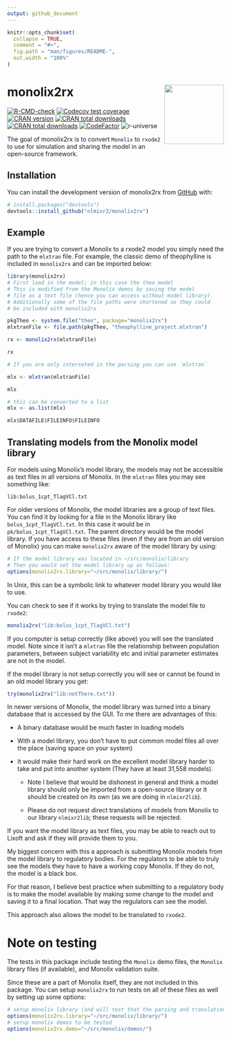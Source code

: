 ```yaml
---
output: github_document
---
```


<!-- README.md is generated from README.Rmd. Please edit that file -->

```r
knitr::opts_chunk$set(
  collapse = TRUE,
  comment = "#>",
  fig.path = "man/figures/README-",
  out.width = "100%"
)
```

# monolix2rx <img src="man/figures/logo.png" align="right" height="138" alt="" />

<!-- badges: start -->
[![R-CMD-check](https://github.com/nlmixr2/monolix2rx/actions/workflows/R-CMD-check.yaml/badge.svg)](https://github.com/nlmixr2/monolix2rx/actions/workflows/R-CMD-check.yaml)
[![Codecov test
coverage](https://codecov.io/gh/nlmixr2/monolix2rx/branch/main/graph/badge.svg)](https://app.codecov.io/gh/nlmixr2/monolix2rx?branch=main)
[![CRAN
version](http://www.r-pkg.org/badges/version/monolix2rx)](https://cran.r-project.org/package=monolix2rx)
[![CRAN total
downloads](https://cranlogs.r-pkg.org/badges/grand-total/monolix2rx)](https://cran.r-project.org/package=monolix2rx)
[![CRAN total
downloads](https://cranlogs.r-pkg.org/badges/monolix2rx)](https://cran.r-project.org/package=monolix2rx)
[![CodeFactor](https://www.codefactor.io/repository/github/nlmixr2/monolix2rx/badge)](https://www.codefactor.io/repository/github/nlmixr2/monolix2rx)
![r-universe](https://nlmixr2.r-universe.dev/badges/monolix2rx)
<!-- badges: end -->

The goal of monolix2rx is to convert `Monolix` to `rxode2` to use for
simulation and sharing the model in an open-source framework.

## Installation

You can install the development version of monolix2rx from
[GitHub](https://github.com/) with:

``` r
# install.packages("devtools")
devtools::install_github("nlmixr2/monolix2rx")
```

## Example

If you are trying to convert a Monolix to a rxode2 model you simply
need the path to the `mlxtran` file.  For example, the classic demo of
theophylline is included in `monolix2rx` and can be imported below:

```r
library(monolix2rx)
# First load in the model; in this case the theo model
# This is modified from the Monolix demos by saving the model
# file as a text file (hence you can access without model library).
# Additionally some of the file paths were shortened so they could
# be included with monolix2rx

pkgTheo <- system.file("theo", package="monolix2rx")
mlxtranFile <- file.path(pkgTheo, "theophylline_project.mlxtran")

rx <- monolix2rx(mlxtranFile)

rx

# If you are only interseted in the parsing you can use `mlxtran`

mlx <- mlxtran(mlxtranFile)

mlx

# this can be converted to a list
mlx <- as.list(mlx)

mlx$DATAFILE$FILEINFO$FILEINFO
```

## Translating models from the Monolix model library

For models using Monolix's model library, the models may not be
accessible as text files in all versions of Monolix.  In the `mlxtran`
files you may see something like:

```
lib:bolus_1cpt_TlagVCl.txt
```

For older versions of Monolix, the model libraries are a group of text
files.  You can find it by looking for a file in the Monolix library
like `bolus_1cpt_TlagVCl.txt`.  In this case it would be in
`pk/bolus_1cpt_TlagVCl.txt`.  The parent directory would be the model
library.  If you have access to these files (even if they are from an
old version of Monolix) you can make `monolix2rx` aware of the model
library by using:

```r
# If the model library was located in ~/src/monolix/library
# Then you would set the model library up as follows:
options(monolix2rx.library="~/src/monolix/library/")
```

In Unix, this can be a symbolic link to whatever model library you
would like to use.

You can check to see if it works by trying to translate the model file
to `rxode2`:

```r
monolix2rx("lib:bolus_1cpt_TlagVCl.txt")
```

If you computer is setup correctly (like above) you will see the
translated model.  Note since it isn't a `mlxtran` file the
relationship between population parameters, between subject
variability etc and initial parameter estimates are not in the model.

If the model library is not setup correctly you will see or cannot be
found in an old model library you get:

```r
try(monolix2rx("lib:notThere.txt"))
```

In newer versions of Monolix, the model library was turned into a
binary database that is accessed by the GUI.  To me there are
advantages of this:

- A binary database would be much faster in loading models

- With a model library, you don't have to put common model files all
  over the place (saving space on your system)

- It would make their hard work on the excellent model library harder
  to take and put into another system (They have at least 31,558
  models).

  - Note I believe that would be dishonest in general and think a
    model library should only be imported from a open-source library
    or it should be created on its own (as we are doing in
    `nlmixr2lib`).

  - Please do not request direct translations of models
    from Monolix to our library `nlmixr2lib`; these requests will be
    rejected.

If you want the model library as text files, you may be able to reach
out to Lixoft and ask if they will provide them to you.

My biggest concern with this a approach is submitting Monolix models
from the model library to regulatory bodies.  For the regulators to be
able to truly see the models they have to have a working copy
Monolix. If they do not, the model is a black box.

For that reason, I believe best practice when submitting to a
regulatory body is to make the model available by making some change
to the model and saving it to a final location. That way the
regulators can see the model.

This approach also allows the model to be translated to `rxode2`.

# Note on testing

The tests in this package include testing the `Monolix` demo files,
the `Monolix` library files (if available), and Monolix validation
suite.

Since these are a part of Monolix itself, they are not included in
this package.  You can setup `monolix2rx` to run tests on all of these
files as well by setting up some options:

``` r
# setup monolix library (and will test that the parsing and translation are as expected)
options(monolix2rx.library="~/src/monolix/library/")
# setup monolix demos to be tested
options(monolix2rx.demo="~/src/monolix/demos/")
```
